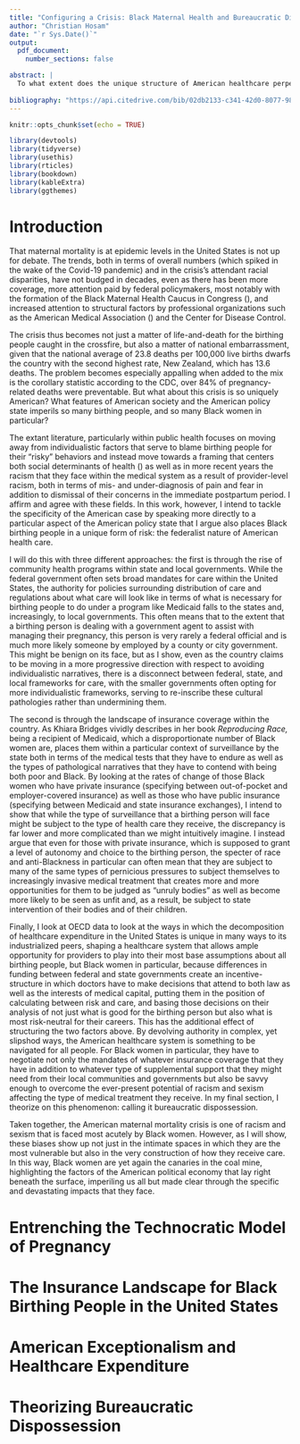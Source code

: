 ```yaml
---
title: "Configuring a Crisis: Black Maternal Health and Bureaucratic Dispossession"
author: "Christian Hosam"
date: "`r Sys.Date()`"
output: 
  pdf_document:
    number_sections: false

abstract: |
  To what extent does the unique structure of American healthcare perpetuate racial disparities in maternal mortality and morbidity rates? Maternal mortality in the United States is often configured as a crisis given the disproportionate number of maternal deaths in comparison to other advanced industrial countries. Much of the recent research and advocacy on combatting these disparities have focused on moving from individual frameworks of blame to centering stories of either provider-level implicit bias and/or racism as well as social determinants of health. One avenue that has been relatively unexplored is the structure of the American healthcare system, particularly the uniquely high proportion of healthcare functionality that is devolved to states and localities. Here, I look at the three counties within the state of Maryland with the highest concentration of Black residents to show how the types of health-care initiatives located at the county level focus on nudging birthing people into better outcomes in spite of medical and sociological literature showing that these interventions are misapplied.
  
bibliography: "https://api.citedrive.com/bib/02db2133-c341-42d0-8077-98b8e30b6c5d/references.bib?x=eyJpZCI6ICIwMmRiMjEzMy1jMzQxLTQyZDAtODA3Ny05OGI4ZTMwYjZjNWQiLCAidXNlciI6ICIzMTQ2IiwgInNpZ25hdHVyZSI6ICJjMjhkZmYzMjkzODM5YzNkYzJlZjc4YjE0ZGU4ZTMwYzYyNzEzNWY5NmQ4ZDUzNjNlMGZiZmIxZDQ0M2ZmMmFmIn0=/bibliography.bib"
---
```


```r
knitr::opts_chunk$set(echo = TRUE)
```

```r
library(devtools)
library(tidyverse)
library(usethis)
library(rticles)
library(bookdown)
library(kableExtra)
library(ggthemes)
```

# Introduction

That maternal mortality is at epidemic levels in the United States is not up for debate. The trends, both in terms of overall numbers (which spiked in the wake of the Covid-19 pandemic) and in the crisis's attendant racial disparities, have not budged in decades, even as there has been more coverage, more attention paid by federal policymakers, most notably with the formation of the Black Maternal Health Caucus in Congress (), and increased attention to structural factors by professional organizations such as the American Medical Association () and the Center for Disease Control.

The crisis thus becomes not just a matter of life-and-death for the birthing people caught in the crossfire, but also a matter of national embarrassment, given that the national average of 23.8 deaths per 100,000 live births dwarfs the country with the second highest rate, New Zealand, which has 13.6 deaths. The problem becomes especially appalling when added to the mix is the corollary statistic according to the CDC, over 84% of pregnancy-related deaths were preventable. But what about this crisis is so uniquely American? What features of American society and the American policy state imperils so many birthing people, and so many Black women in particular?

The extant literature, particularly within public health focuses on moving away from individualistic factors that serve to blame birthing people for their "risky" behaviors and instead move towards a framing that centers both social determinants of health () as well as in more recent years the racism that they face within the medical system as a result of provider-level racism, both in terms of mis- and under-diagnosis of pain and fear in addition to dismissal of their concerns in the immediate postpartum period. I affirm and agree with these fields. In this work, however, I intend to tackle the specificity of the American case by speaking more directly to a particular aspect of the American policy state that I argue also places Black birthing people in a unique form of risk: the federalist nature of American health care.

I will do this with three different approaches: the first is through the rise of community health programs within state and local governments. While the federal government often sets broad mandates for care within the United States, the authority for policies surrounding distribution of care and regulations about what care will look like in terms of what is necessary for birthing people to do under a program like Medicaid falls to the states and, increasingly, to local governments. This often means that to the extent that a birthing person is dealing with a government agent to assist with managing their pregnancy, this person is very rarely a federal official and is much more likely someone by employed by a county or city government. This might be benign on its face, but as I show, even as the country claims to be moving in a more progressive direction with respect to avoiding individualistic narratives, there is a disconnect between federal, state, and local frameworks for care, with the smaller governments often opting for more individualistic frameworks, serving to re-inscribe these cultural pathologies rather than undermining them.

The second is through the landscape of insurance coverage within the country. As Khiara Bridges vividly describes in her book *Reproducing Race,* being a recipient of Medicaid, which a disproportionate number of Black women are, places them within a particular context of surveillance by the state both in terms of the medical tests that they have to endure as well as the types of pathological narratives that they have to contend with being both poor and Black. By looking at the rates of change of those Black women who have private insurance (specifying between out-of-pocket and employer-covered insurance) as well as those who have public insurance (specifying between Medicaid and state insurance exchanges), I intend to show that while the type of surveillance that a birthing person will face might be subject to the type of health care they receive, the discrepancy is far lower and more complicated than we might intuitively imagine. I instead argue that even for those with private insurance, which is supposed to grant a level of autonomy and choice to the birthing person, the specter of race and anti-Blackness in particular can often mean that they are subject to many of the same types of pernicious pressures to subject themselves to increasingly invasive medical treatment that creates more and more opportunities for them to be judged as "unruly bodies" as well as become more likely to be seen as unfit and, as a result, be subject to state intervention of their bodies and of their children.

Finally, I look at OECD data to look at the ways in which the decomposition of healthcare expenditure in the United States is unique in many ways to its industrialized peers, shaping a healthcare system that allows ample opportunity for providers to play into their most base assumptions about all birthing people, but Black women in particular, because differences in funding between federal and state governments create an incentive-structure in which doctors have to make decisions that attend to both law as well as the interests of medical capital, putting them in the position of calculating between risk and care, and basing those decisions on their analysis of not just what is good for the birthing person but also what is most risk-neutral for their careers. This has the additional effect of structuring the two factors above. By devolving authority in complex, yet slipshod ways, the American healthcare system is something to be navigated for all people. For Black women in particular, they have to negotiate not only the mandates of whatever insurance coverage that they have in addition to whatever type of supplemental support that they might need from their local communities and governments but also be savvy enough to overcome the ever-present potential of racism and sexism affecting the type of medical treatment they receive. In my final section, I theorize on this phenomenon: calling it bureaucratic dispossession.

Taken together, the American maternal mortality crisis is one of racism and sexism that is faced most acutely by Black women. However, as I will show, these biases show up not just in the intimate spaces in which they are the most vulnerable but also in the very construction of how they receive care. In this way, Black women are yet again the canaries in the coal mine, highlighting the factors of the American political economy that lay right beneath the surface, imperiling us all but made clear through the specific and devastating impacts that they face.

# Entrenching the Technocratic Model of Pregnancy

# The Insurance Landscape for Black Birthing People in the United States

# American Exceptionalism and Healthcare Expenditure

# Theorizing Bureaucratic Dispossession
